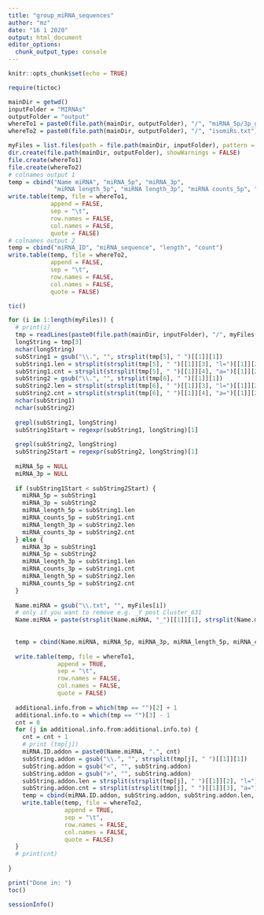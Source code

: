 ---
title: "group_miRNA_sequences"
author: "mz"
date: "16 1 2020"
output: html_document
editor_options: 
  chunk_output_type: console
---

```{r setup, include=FALSE}
knitr::opts_chunk$set(echo = TRUE)
```



```{r}

require(tictoc)


```

```{r}


mainDir = getwd()
inputFolder = "MIRNAs"
outputFolder = "output"
whereTo1 = paste0(file.path(mainDir, outputFolder), "/", "miRNA_5p/3p_grouping.txt")
whereTo2 = paste0(file.path(mainDir, outputFolder), "/", "isomiRs.txt")

myFiles = list.files(path = file.path(mainDir, inputFolder), pattern = "\\.txt$")
dir.create(file.path(mainDir, outputFolder), showWarnings = FALSE)
file.create(whereTo1)
file.create(whereTo2)
# colnames output 1
temp = cbind("Name miRNA", "miRNA_5p", "miRNA_3p",
             "miRNA length_5p", "miRNA length_3p", "miRNA counts_5p", "miRNA counts_3p")
write.table(temp, file = whereTo1, 
            append = FALSE, 
            sep = "\t",
            row.names = FALSE,
            col.names = FALSE,
            quote = FALSE)
# colnames output 2
temp = cbind("miRNA_ID", "miRNA_sequence", "length", "count")
write.table(temp, file = whereTo2, 
            append = FALSE, 
            sep = "\t",
            row.names = FALSE,
            col.names = FALSE,
            quote = FALSE)

tic()

for (i in 1:length(myFiles)) {
  # print(i)
  tmp = readLines(paste0(file.path(mainDir, inputFolder), "/", myFiles[i]))
  longString = tmp[3]
  nchar(longString)
  subString1 = gsub("\\.", "", strsplit(tmp[5], " ")[[1]][1])
  subString1.len = strsplit(strsplit(tmp[5], " ")[[1]][3], "l=")[[1]][2]
  subString1.cnt = strsplit(strsplit(tmp[5], " ")[[1]][4], "a=")[[1]][2]
  subString2 = gsub("\\.", "", strsplit(tmp[6], " ")[[1]][1])
  subString2.len = strsplit(strsplit(tmp[6], " ")[[1]][3], "l=")[[1]][2]
  subString2.cnt = strsplit(strsplit(tmp[6], " ")[[1]][4], "a=")[[1]][2]
  nchar(subString1)
  nchar(subString2)
  
  grepl(subString1, longString)
  subString1Start = regexpr(subString1, longString)[1]
  
  grepl(subString2, longString)
  subString2Start = regexpr(subString2, longString)[1]
  
  miRNA_5p = NULL
  miRNA_3p = NULL
  
  if (subString1Start < subString2Start) {
    miRNA_5p = subString1
    miRNA_3p = subString2
    miRNA_length_5p = subString1.len
    miRNA_counts_5p = subString1.cnt
    miRNA_length_3p = subString2.len
    miRNA_counts_3p = subString2.cnt
  } else {
    miRNA_3p = subString1
    miRNA_5p = subString2
    miRNA_length_3p = subString1.len
    miRNA_counts_3p = subString1.cnt
    miRNA_length_5p = subString2.len
    miRNA_counts_5p = subString2.cnt
  }
  
  Name.miRNA = gsub("\\.txt", "", myFiles[i])
  # only if you want to remove e.g. _Y post Cluster_631
  Name.miRNA = paste(strsplit(Name.miRNA, "_")[[1]][1], strsplit(Name.miRNA, "_")[[1]][2], sep = "_")
  
  
  temp = cbind(Name.miRNA, miRNA_5p, miRNA_3p, miRNA_length_5p, miRNA_counts_5p, miRNA_length_3p, miRNA_counts_3p)
  
  write.table(temp, file = whereTo1, 
              append = TRUE, 
              sep = "\t",
              row.names = FALSE,
              col.names = FALSE,
              quote = FALSE)
  
  additional.info.from = which(tmp == "")[2] + 1
  additional.info.to = which(tmp == "")[3] - 1
  cnt = 0
  for (j in additional.info.from:additional.info.to) {
    cnt = cnt + 1
    # print (tmp[j])
    miRNA.ID.addon = paste0(Name.miRNA, ".", cnt)
    subString.addon = gsub("\\.", "", strsplit(tmp[j], " ")[[1]][1])
    subString.addon = gsub("<", "", subString.addon)
    subString.addon = gsub(">", "", subString.addon)
    subString.addon.len = strsplit(strsplit(tmp[j], " ")[[1]][2], "l=")[[1]][2]
    subString.addon.cnt = strsplit(strsplit(tmp[j], " ")[[1]][3], "a=")[[1]][2]
    temp = cbind(miRNA.ID.addon, subString.addon, subString.addon.len, subString.addon.cnt)
    write.table(temp, file = whereTo2, 
                append = TRUE, 
                sep = "\t",
                row.names = FALSE,
                col.names = FALSE,
                quote = FALSE)
  }
  # print(cnt)
  
}

print("Done in: ")
toc()

sessionInfo()

```

